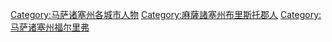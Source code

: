 [[Category:马萨诸塞州各城市人物|Category:马萨诸塞州各城市人物]]
[[Category:麻薩諸塞州布里斯托郡人|Category:麻薩諸塞州布里斯托郡人]]
[[Category:马萨诸塞州福尔里弗|Category:马萨诸塞州福尔里弗]]